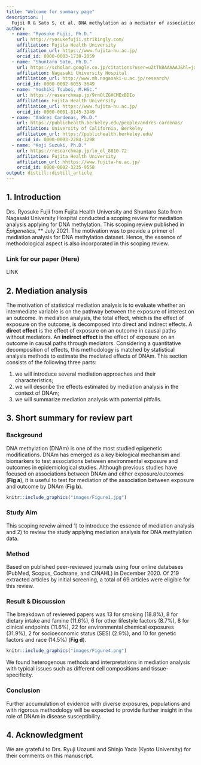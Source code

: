 ```yaml
---
title: "Welcome for summary page"
description: | 
  Fujii R & Sato S, et al. DNA methylation as a mediator of associations between the environment and chronic diseases: A scoping review on application of causal mediation analysis. Epigenetics. 2021. In Press.
author:
  - name: "Ryosuke Fujii, Ph.D."
    url: http://ryosukefujii.strikingly.com/
    affiliation: Fujita Health University
    affiliation_url: https://www.fujita-hu.ac.jp/
    orcid_id: 0000-0003-1730-2059
  - name: "Shuntaro Sato, Ph.D."
    url: https://scholar.google.co.jp/citations?user=uZtTkBAAAAAJ&hl=ja
    affiliation: Nagasaki University Hospital
    affiliation_url: http://www.mh.nagasaki-u.ac.jp/research/
    orcid_id: 0000-0002-6055-3649
  - name: "Yoshiki Tsuboi, M.HSc."
    url: https://researchmap.jp/9rnOlZGHCMExBDIo
    affiliation: Fujita Health University
    affiliation_url: https://www.fujita-hu.ac.jp/
    orcid_id: 0000-0001-8145-3949
  - name: "Andres Cardenas, Ph.D."
    url: https://publichealth.berkeley.edu/people/andres-cardenas/
    affiliation: University of California, Berkeley
    affiliation_url: https://publichealth.berkeley.edu/
    orcid_id: 0000-0003-2284-3298
  - name: "Koji Suzuki, Ph.D."
    url: https://researchmap.jp/lo_ol_8810-72
    affiliation: Fujita Health University
    affiliation_url: hhttps://www.fujita-hu.ac.jp/
    orcid_id: 0000-0002-3235-9558
output: distill::distill_article
---
```


## 1. Introduction
Drs. Ryosuke Fujii from Fujita Health University and Shuntaro Sato from Nagasaki University Hospital conducted a scoping review for mediation analysis applying for DNA methylation. This scoping review published in *Epigenetics*, ** July 2021. The motivation was to provide a primer of mediation analysis for DNA methylation dataset. Hence, the essence of methodological aspect is also incorporated in this scoping review.

### Link for our paper (Here)
LINK

## 2. Mediation analysis
The motivation of statistical mediation analysis is to evaluate whether an intermediate variable is on the pathway between the exposure of interest on an outcome. In mediation analysis, the total effect, which is the effect of exposure on the outcome, is decomposed into direct and indirect effects. A **direct effect** is the effect of exposure on an outcome in causal paths without mediators. An **indirect effect** is the effect of exposure on an outcome in causal paths through mediators. Considering a quantitative decomposition of effects, this methodology is matched by statistical analysis methods to estimate the mediated effects of DNAm. This section consists of the following three parts:

1. we will introduce several mediation approaches and their characteristics;
2. we will describe the effects estimated by mediation analysis in the context of DNAm; 
3. we will summarize mediation analysis with potential pitfalls.


## 3. Short summary for review part
### Background
DNA methylation (DNAm) is one of the most studied epigenetic modifications. DNAm has emerged as a key biological mechanism and biomarkers to test associations between environmental exposure and outcomes in epidemiological studies. Although previous studies have focused on associations between DNAm and either exposure/outcomes (**Fig a**), it is useful to test for mediation of the association between exposure and outcome by DNAm (**Fig b**).

```r
knitr::include_graphics("images/Figure1.jpg")
```


### Study Aim
This scoping reveiw aimed 1) to introduce the essence of mediation analysis and 2) to review the study applying mediation analysis for DNA methylation data.

### Method
Based on published peer-reviewed journals using four online databases (PubMed, Scopus, Cochrane, and CINAHL) in December 2020. Of 219 extracted articles by initial screening, a total of 69 articles were eligible for this review.

### Result & Discussion
The breakdown of reviewed papers was 13 for smoking (18.8%), 8 for dietary intake and famine (11.6%), 6 for other lifestyle factors (8.7%), 8 for clinical endpoints (11.6%), 22 for environmental chemical exposures (31.9%), 2 for socioeconomic status (SES) (2.9%), and 10 for genetic factors and race (14.5%) (**Fig d**).

```r
knitr::include_graphics("images/Figure4.png")
```

We found heterogenous methods and interpretations in mediation analysis with typical issues such as different cell compositions and tissue-specificity.

### Conclusion
Further accumulation of evidence with diverse exposures, populations and with rigorous methodology will be expected to provide further insight in the role of DNAm in disease susceptibility.

## 4. Acknowledgment
We are grateful to Drs. Ryuji Uozumi and Shinjo Yada (Kyoto University) for their comments on this manuscript.